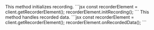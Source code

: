 


<Steps>
<Step title="initRecording()">
This method initializes recording.
```jsx
const recorderElement = client.getRecorderElement();
recorderElement.initRecording();
```
</Step>
<Step title="onRecordedData()">
This method handles recorded data.
```jsx
const recorderElement = client.getRecorderElement();
recorderElement.onRecordedData();
```
</Step>
</Steps>